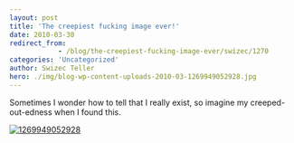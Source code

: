 ```yaml
---
layout: post
title: 'The creepiest fucking image ever!'
date: 2010-03-30
redirect_from: 
            - /blog/the-creepiest-fucking-image-ever/swizec/1270
categories: 'Uncategorized'
author: Swizec Teller
hero: ./img/blog-wp-content-uploads-2010-03-1269949052928.jpg
---
```

Sometimes I wonder how to tell that I really exist, so imagine my creeped-out-edness when I found this.



[![](http://swizec.com/blog/wp-content/uploads/2010/03/1269949052928.jpg "1269949052928")](./img/blog-wp-content-uploads-2010-03-1269949052928.jpg)